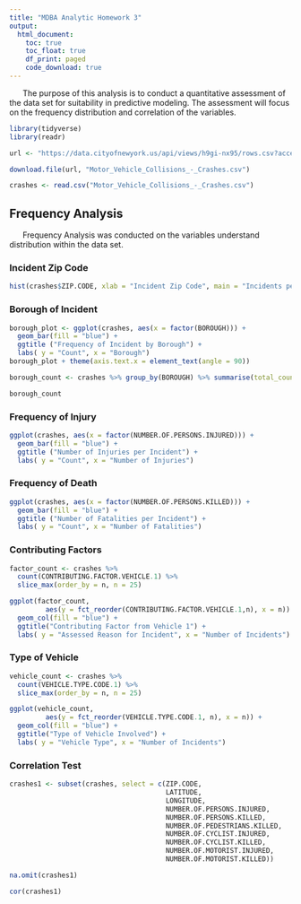 ```yaml
---
title: "MDBA Analytic Homework 3"
output: 
  html_document:
    toc: true
    toc_float: true
    df_print: paged
    code_download: true
---
```


|       The purpose of this analysis is to conduct a quantitative assessment of the data set for suitability in predictive modeling.  The assessment will focus on the frequency distribution and correlation of the variables.


```r
library(tidyverse)
library(readr)
```

```r
url <- "https://data.cityofnewyork.us/api/views/h9gi-nx95/rows.csv?accessType=DOWNLOAD"
```

```r
download.file(url, "Motor_Vehicle_Collisions_-_Crashes.csv")
```

```r
crashes <- read.csv("Motor_Vehicle_Collisions_-_Crashes.csv")
```

## Frequency Analysis

|       Frequency Analysis was conducted on the variables understand distribution within the data set.

### Incident Zip Code

```r
hist(crashes$ZIP.CODE, xlab = "Incident Zip Code", main = "Incidents per Zip Code", col = "blue")
```

### Borough of Incident

```r
borough_plot <- ggplot(crashes, aes(x = factor(BOROUGH))) +
  geom_bar(fill = "blue") +
  ggtitle ("Frequency of Incident by Borough") +
  labs( y = "Count", x = "Borough")
borough_plot + theme(axis.text.x = element_text(angle = 90))
```

```r
borough_count <- crashes %>% group_by(BOROUGH) %>% summarise(total_count = n(), .groups = "keep") %>% as.data.frame()
```

```r
borough_count
```

### Frequency of Injury

```r
ggplot(crashes, aes(x = factor(NUMBER.OF.PERSONS.INJURED))) +
  geom_bar(fill = "blue") +
  ggtitle ("Number of Injuries per Incident") +
  labs( y = "Count", x = "Number of Injuries")
```

### Frequency of Death

```r
ggplot(crashes, aes(x = factor(NUMBER.OF.PERSONS.KILLED))) +
  geom_bar(fill = "blue") +
  ggtitle ("Number of Fatalities per Incident") +
  labs( y = "Count", x = "Number of Fatalities")
```

### Contributing Factors

```r
factor_count <- crashes %>% 
  count(CONTRIBUTING.FACTOR.VEHICLE.1) %>% 
  slice_max(order_by = n, n = 25) 

ggplot(factor_count,
         aes(y = fct_reorder(CONTRIBUTING.FACTOR.VEHICLE.1,n), x = n)) +
  geom_col(fill = "blue") +
  ggtitle("Contributing Factor from Vehicle 1") +
  labs( y = "Assessed Reason for Incident", x = "Number of Incidents")
```

### Type of Vehicle

```r
vehicle_count <- crashes %>% 
  count(VEHICLE.TYPE.CODE.1) %>% 
  slice_max(order_by = n, n = 25) 

ggplot(vehicle_count,
         aes(y = fct_reorder(VEHICLE.TYPE.CODE.1, n), x = n)) +
  geom_col(fill = "blue") +
  ggtitle("Type of Vehicle Involved") +
  labs( y = "Vehicle Type", x = "Number of Incidents")
```

### Correlation Test

```r
crashes1 <- subset(crashes, select = c(ZIP.CODE,
                                       LATITUDE, 
                                       LONGITUDE,
                                       NUMBER.OF.PERSONS.INJURED,
                                       NUMBER.OF.PERSONS.KILLED,
                                       NUMBER.OF.PEDESTRIANS.KILLED,
                                       NUMBER.OF.CYCLIST.INJURED,
                                       NUMBER.OF.CYCLIST.KILLED,
                                       NUMBER.OF.MOTORIST.INJURED,
                                       NUMBER.OF.MOTORIST.KILLED))
```

```r
na.omit(crashes1)
```

```r
cor(crashes1)
```
